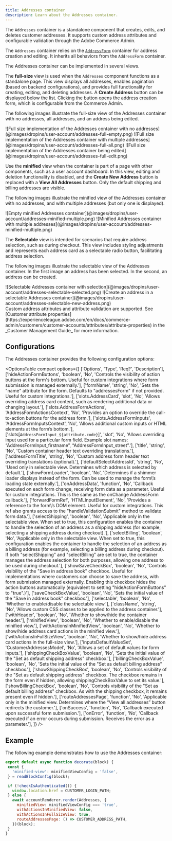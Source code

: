 ```yaml
---
title: Addresses container
description: Learn about the Addresses container.
---
```



The `Addresses` container is a standalone component that creates, edits, and deletes customer addresses. It supports custom address attributes and configurable validation through the Adobe Commerce Admin.

The `Addresses` container relies on the [`AddressForm`](https://experienceleague.adobe.com/developer/commerce/storefront/dropins/user-account/containers/address-form/) container for address creation and editing. It inherits all behaviors from the `AddressForm` container.

The Addresses container can be implemented in several views.

The **full-size** view is used when the `Addresses` component functions as a standalone page. This view displays all addresses, enables pagination (based on backend configurations), and provides full functionality for creating, editing, and deleting addresses. A **Create Address** button can be displayed below the list. Clicking the button opens the address creation form, which is configurable from the Commerce Admin.

The following images illustrate the full-size view of the Addresses container with no addresses, all addresses, and an address being edited.

<Diagram caption="Full size implementation of the Addresses container with no addresses">
  ![Full size implementation of the Addresses container with no addresses](@images/dropins/user-account/addresses-full-empty.png)
</Diagram>

<Diagram caption="Full size implementation of the Addresses container with multiple addresses">
  ![Full size implementation of the Addresses container with multiple addresses](@images/dropins/user-account/addresses-full-all.png)
</Diagram>

<Diagram caption="Full size implementation of the Addresses container being edited">
  ![Full size implementation of the Addresses container being edited](@images/dropins/user-account/addresses-full-edit.png)
</Diagram>

Use the **minified** view when the container is part of a page with other components, such as a user account dashboard. In this view, editing and deletion functionality is disabled, and the **Create New Address** button is replaced with a **View All Addresses** button. Only the default shipping and billing addresses are visible.

The following images illustrate the minified view of the Addresses container with no addresses, and with multiple addresses (but only one is displayed).

<Diagram caption="Empty minified Addresses container">
  ![Empty minified Addresses container](@images/dropins/user-account/addresses-minified-multiple.png)
</Diagram>

<Diagram caption="Minified Addresses container with multiple addresses">
  ![Minified Addresses container with multiple addresses](@images/dropins/user-account/addresses-minified-multiple.png)
</Diagram>

The **Selectable** view is intended for scenarios that require address selection, such as during checkout. This view includes styling adjustments and represents each address card as a selectable radio button, facilitating address selection.

The following images illustrate the selectable view of the Addresses container. In the first image an address has been selected. In the second, an address can be created.

<Diagram caption="Selectable Addresses container with selection">
  ![Selectable Addresses container with selection](@images/dropins/user-account/addresses-selectable-selected.png)
</Diagram>

<Diagram caption="Create an address in a selectable Addresses container">
  ![Create an address in a selectable Addresses container](@images/dropins/user-account/addresses-selectable-new-address.png)
</Diagram>

<Aside type="tip" title="Tip">
Custom address attributes and attribute validation are supported. See [Customer attribute properties](https://experienceleague.adobe.com/en/docs/commerce-admin/customers/customer-accounts/attributes/attribute-properties) in the _Customer Management Guide_ for more information.
</Aside>


## Configurations

The Addresses container provides the following configuration options:

<OptionsTable
compact
    options={[
        ['Options', 'Type', 'Req?', 'Description'],
        ['hideActionFormButtons', 'boolean', 'No', 'Controls the visibility of action buttons at the form\'s bottom. Useful for custom integrations where form submission is managed externally.'],
        ['formName', 'string', 'No', 'Sets the "name" attribute for the form. Defaults to "addressesForm" if not provided. Useful for custom integrations.'],
        ['slots.AddressCard', 'slot', 'No', 'Allows overriding address card content, such as rendering additional data or changing layout.'],
        ['slots.AddressFormActions', 'AddressFormActionsContext', 'No', 'Provides an option to override the call-to-action buttons for the address form.'],
        ['slots.AddressFormInputs', 'AddressFormInputsContext', 'No', 'Allows additional custom inputs or HTML elements at the form’s bottom.'],
        ['slots\[`AddressFormInput_${attribute.code}`]', 'slot', 'No', 'Allows overriding input used for a particular form field. Example slot names: “AddressFormInput_firstname”, “AddressFormInput_street”.'],
        ['title', 'string', 'No', 'Custom container header text overriding translations.'],
        ['addressFormTitle', 'string', 'No', 'Custom address form header text overriding translations (optional).'],
        ['defaultSelectAddressId', 'string', 'No', 'Used only in selectable view. Determines which address is selected by default.'],
        ['showFormLoader', 'boolean', 'No', 'Determines if a shimmer loader displays instead of the form. Can be used to manage the form\’s loading state externally.'],
        ['onAddressData', 'function', 'No', 'Callback executed on each form change, receiving form data as a parameter. Useful for custom integrations. This is the same as the onChange AddressForm callback.'],
        ['forwardFormRef', 'HTMLInputElement', 'No', 'Provides a reference to the form\’s DOM element. Useful for custom integrations. This ref also grants access to the "handleValidationSubmit" method to validate form data.'],
        ['selectShipping', 'boolean', 'No', 'Applicable only in the selectable view. When set to true, this configuration enables the container to handle the selection of an address as a shipping address (for example, selecting a shipping address during checkout).'],
        ['selectBilling', 'boolean', 'No', 'Applicable only in the selectable view. When set to true, this configuration enables the container to handle the selection of an address as a billing address (for example, selecting a billing address during checkout). If both "selectShipping" and "selectBilling" are set to true, the container manages the address selection for both purposes, allowing one address to be used during checkout.'],
        ['showSaveCheckBox', 'boolean', 'No', 'Controls visibility of the "Save in address book" checkbox. Useful for implementations where customers can choose to save the address, with form submission managed externally. Enabling this checkbox hides the action buttons automatically (equivalent to setting "hideActionFormButtons" to "true".)'],
        ['saveCheckBoxValue', 'boolean', 'No', 'Sets the initial value of the "Save in address book" checkbox.'],
        ['selectable', 'boolean', 'No', 'Whether to enable/disable the selectable view.'],
        ['className', 'string', 'No', 'Allows custom CSS classes to be applied to the address container.'],
        ['withHeader', 'boolean', 'No', 'Whether to show/hide the container header.'],
        ['minifiedView', 'boolean', 'No', 'Whether to enable/disable the minified view.'],
        ['withActionsInMinifiedView', 'boolean', 'No', 'Whether to show/hide address card actions in the minified view.'],
        ['withActionsInFullSizeView', 'boolean', 'No', 'Whether to show/hide address card actions in the full-size view.'],
        ['inputsDefaultValueSet', 'CustomerAddressesModel', 'No', 'Allows a set of default values for form inputs.'],
        ['shippingCheckBoxValue', 'boolean', 'No', 'Sets the initial value of the "Set as default shipping address" checkbox.'],
        ['billingCheckBoxValue', 'boolean', 'No', 'Sets the initial value of the "Set as default billing address" checkbox.'],
        ['showShippingCheckBox', 'boolean', 'No', 'Controls visibility of the "Set as default shipping address" checkbox. The checkbox remains in the form even if hidden, allowing shippingCheckBoxValue to set its value.'],
        ['showBillingCheckBox', 'boolean', 'No', 'Controls visibility of the "Set as default billing address" checkbox. As with the shipping checkbox, it remains present even if hidden.'],
        ['routeAddressesPage', 'function', 'No', 'Applicable only in the minified view. Determines where the “View all addresses” button redirects the customer.'],
        ['onSuccess', 'function', 'No', 'Callback executed upon successful form submission.'],
        ['onError', 'function', 'No', 'Callback executed if an error occurs during submission. Receives the error as a parameter.'],
    ]}
/>

## Example

The following example demonstrates how to use the Addresses container:

```javascript
export default async function decorate(block) {
 const {
   'minified-view': minifiedViewConfig = 'false',
 } = readBlockConfig(block);

 if (!checkIsAuthenticated()) {
   window.location.href = CUSTOMER_LOGIN_PATH;
 } else {
   await accountRenderer.render(Addresses, {
     minifiedView: minifiedViewConfig === 'true',
     withActionsInMinifiedView: false,
     withActionsInFullSizeView: true,
     routeAddressesPage: () => CUSTOMER_ADDRESS_PATH,
   })(block);
 }
}


```
